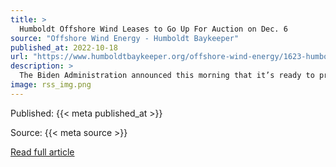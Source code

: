 ```yaml
---
title: >
  Humboldt Offshore Wind Leases to Go Up For Auction on Dec. 6
source: "Offshore Wind Energy - Humboldt Baykeeper"
published_at: 2022-10-18
url: "https://www.humboldtbaykeeper.org/offshore-wind-energy/1623-humboldt-offshore-wind-leases-to-go-up-for-auction-on-dec-6"
description: >
  The Biden Administration announced this morning that it’s ready to proceed with putting two swaths of the ocean off Humboldt County up for lease to potential offshore wind developers.Leases for the two areas, which together total more than 206 square miles, will be sold at auction on Tuesday, Dec. 6. &nbsp;Three areas near Morro Bay will go out for auction on the same date. These will be the first offshore wind leases on the Pacific Coast, and the first in the nation to support what the Department of Interior is calling “commercial-scale” offshore energy.Read More
image: rss_img.png
---
```



  Published: {{< meta published_at >}}
  

  Source: {{< meta source >}}
  

  [Read full article]({{< meta url >}})
  

